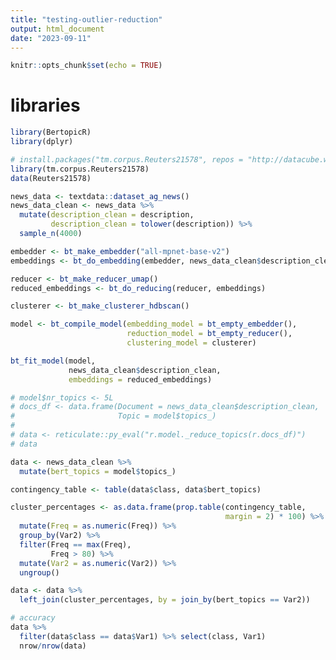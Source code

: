 ```yaml
---
title: "testing-outlier-reduction"
output: html_document
date: "2023-09-11"
---
```


```r
knitr::opts_chunk$set(echo = TRUE)
```

# libraries
```r
library(BertopicR)
library(dplyr)
```

```r

# install.packages("tm.corpus.Reuters21578", repos = "http://datacube.wu.ac.at")
library(tm.corpus.Reuters21578)
data(Reuters21578)

news_data <- textdata::dataset_ag_news()
news_data_clean <- news_data %>%
  mutate(description_clean = description,
         description_clean = tolower(description)) %>%
  sample_n(4000)

embedder <- bt_make_embedder("all-mpnet-base-v2")
embeddings <- bt_do_embedding(embedder, news_data_clean$description_clean)

reducer <- bt_make_reducer_umap()
reduced_embeddings <- bt_do_reducing(reducer, embeddings)

clusterer <- bt_make_clusterer_hdbscan()

model <- bt_compile_model(embedding_model = bt_empty_embedder(),
                          reduction_model = bt_empty_reducer(),
                          clustering_model = clusterer)

bt_fit_model(model, 
             news_data_clean$description_clean,
             embeddings = reduced_embeddings)

# model$nr_topics <- 5L
# docs_df <- data.frame(Document = news_data_clean$description_clean,
#                       Topic = model$topics_)
# 
# data <- reticulate::py_eval("r.model._reduce_topics(r.docs_df)")
# data

data <- news_data_clean %>%
  mutate(bert_topics = model$topics_)

contingency_table <- table(data$class, data$bert_topics)

cluster_percentages <- as.data.frame(prop.table(contingency_table,
                                                margin = 2) * 100) %>%
  mutate(Freq = as.numeric(Freq)) %>% 
  group_by(Var2) %>%
  filter(Freq == max(Freq),
         Freq > 80) %>%
  mutate(Var2 = as.numeric(Var2)) %>%
  ungroup()

data <- data %>%
  left_join(cluster_percentages, by = join_by(bert_topics == Var2))

# accuracy 
data %>%
  filter(data$class == data$Var1) %>% select(class, Var1)
  nrow/nrow(data)
```